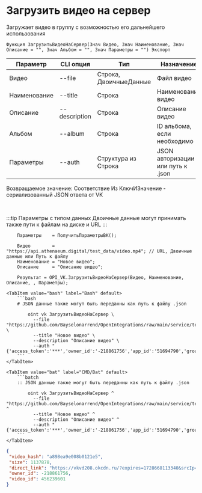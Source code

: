 ﻿---
sidebar_position: 10
---


# Загрузить видео на сервер
 Загружает видео в группу с возможностью его дальнейшего использования



`Функция ЗагрузитьВидеоНаСервер(Знач Видео, Знач Наименование, Знач Описание = "", Знач Альбом = "", Знач Параметры = "") Экспорт`

  | Параметр | CLI опция | Тип | Назначение |
  |-|-|-|-|
  | Видео | --file | Строка, ДвоичныеДанные | Файл видео |
  | Наименование | --title | Строка | Наименование видео |
  | Описание | --description | Строка | Описание видео |
  | Альбом | --album | Строка | ID альбома, если необходимо |
  | Параметры | --auth | Структура из Строка | JSON авторизации или путь к .json |

  
  Возвращаемое значение:   Соответствие Из КлючИЗначение - сериализованный JSON ответа от VK

<br/>

:::tip
Параметры с типом данных Двоичные данные могут принимать также пути к файлам на диске и URL
:::
<br/>


```bsl title="Пример кода"
    Параметры    = ПолучитьПараметрыВК();

    Видео        = "https://api.athenaeum.digital/test_data/video.mp4"; // URL, Двоичные данные или Путь к файлу
    Наименование = "Новое видео";
    Описание     = "Описание видео";

    Результат = OPI_VK.ЗагрузитьВидеоНаСервер(Видео, Наименование, Описание, , Параметры);
```
    

 <Tabs>
  
    <TabItem value="bash" label="Bash" default>
        ```bash
        # JSON данные также могут быть переданны как путь к файлу .json

            oint vk ЗагрузитьВидеоНаСервер \
              --file "https://github.com/Bayselonarrend/OpenIntegrations/raw/main/service/test_data/video.mp4" \
              --title "Новое видео" \
              --description "Описание видео" \
              --auth "{'access_token':'***','owner_id':'-218861756','app_id':'51694790','group_id':'218861756'}"
        ```
    </TabItem>
  
    <TabItem value="bat" label="CMD/Bat" default>
        ```batch
        :: JSON данные также могут быть переданны как путь к файлу .json

            oint vk ЗагрузитьВидеоНаСервер ^
              --file "https://github.com/Bayselonarrend/OpenIntegrations/raw/main/service/test_data/video.mp4" ^
              --title "Новое видео" ^
              --description "Описание видео" ^
              --auth "{'access_token':'***','owner_id':'-218861756','app_id':'51694790','group_id':'218861756'}"
        ```
    </TabItem>
</Tabs>


```json title="Результат"
{
 "video_hash": "a898ea9e008b0121e5",
 "size": 1137878,
 "direct_link": "https://vkvd208.okcdn.ru/?expires=1728668113340&srcIp=93.125.42.204&pr=40&srcAg=UNKNOWN&ms=45.136.22.144&type=4&sig=aigYqKrgsfc&ct=27&urls=185.226.55.182&clientType=14&appId=512000384397&zs=72&id=7374388988556",
 "owner_id": -218861756,
 "video_id": 456239601
}
```
